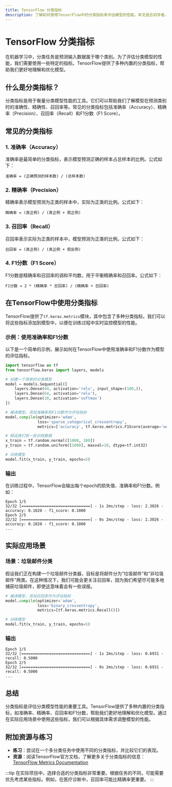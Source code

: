 ```yaml
---
title: TensorFlow 分类指标
description: 了解如何使用TensorFlow中的分类指标来评估模型的性能。本文适合初学者，涵盖基本概念、代码示例和实际应用场景。
---
```


# TensorFlow 分类指标

在机器学习中，分类任务是预测输入数据属于哪个类别。为了评估分类模型的性能，我们需要使用一些特定的指标。TensorFlow提供了多种内置的分类指标，帮助我们更好地理解和优化模型。

## 什么是分类指标？

分类指标是用于衡量分类模型性能的工具。它们可以帮助我们了解模型在预测类别时的准确性、精确性、召回率等。常见的分类指标包括准确率（Accuracy）、精确率（Precision）、召回率（Recall）和F1分数（F1 Score）。

## 常见的分类指标

### 1. 准确率（Accuracy）

准确率是最简单的分类指标，表示模型预测正确的样本占总样本的比例。公式如下：

```
准确率 = (正确预测的样本数) / (总样本数)
```

### 2. 精确率（Precision）

精确率表示模型预测为正类的样本中，实际为正类的比例。公式如下：

```
精确率 = (真正例) / (真正例 + 假正例)
```

### 3. 召回率（Recall）

召回率表示实际为正类的样本中，模型预测为正类的比例。公式如下：

```
召回率 = (真正例) / (真正例 + 假反例)
```

### 4. F1分数（F1 Score）

F1分数是精确率和召回率的调和平均数，用于平衡精确率和召回率。公式如下：

```
F1分数 = 2 * (精确率 * 召回率) / (精确率 + 召回率)
```

## 在TensorFlow中使用分类指标

TensorFlow提供了`tf.keras.metrics`模块，其中包含了多种分类指标。我们可以将这些指标添加到模型中，以便在训练过程中实时监控模型的性能。

### 示例：使用准确率和F1分数

以下是一个简单的示例，展示如何在TensorFlow中使用准确率和F1分数作为模型的评估指标。

```python
import tensorflow as tf
from tensorflow.keras import layers, models

# 创建一个简单的分类模型
model = models.Sequential([
    layers.Dense(64, activation='relu', input_shape=(100,)),
    layers.Dense(64, activation='relu'),
    layers.Dense(10, activation='softmax')
])

# 编译模型，添加准确率和F1分数作为评估指标
model.compile(optimizer='adam',
              loss='sparse_categorical_crossentropy',
              metrics=['accuracy', tf.keras.metrics.F1Score(average='weighted')])

# 假设我们有一些训练数据
x_train = tf.random.normal([1000, 100])
y_train = tf.random.uniform([1000], maxval=10, dtype=tf.int32)

# 训练模型
model.fit(x_train, y_train, epochs=5)
```

### 输出

在训练过程中，TensorFlow会输出每个epoch的损失值、准确率和F1分数。例如：

```
Epoch 1/5
32/32 [==============================] - 1s 2ms/step - loss: 2.3026 - accuracy: 0.1020 - f1_score: 0.1000
Epoch 2/5
32/32 [==============================] - 0s 2ms/step - loss: 2.3026 - accuracy: 0.1020 - f1_score: 0.1000
...
```

## 实际应用场景

### 场景：垃圾邮件分类

假设我们正在构建一个垃圾邮件分类器，目标是将邮件分为“垃圾邮件”和“非垃圾邮件”两类。在这种情况下，我们可能会更关注召回率，因为我们希望尽可能多地捕获垃圾邮件，即使这意味着会有一些误报。

```python
# 编译模型，添加召回率作为评估指标
model.compile(optimizer='adam',
              loss='binary_crossentropy',
              metrics=[tf.keras.metrics.Recall()])

# 训练模型
model.fit(x_train, y_train, epochs=5)
```

### 输出

```
Epoch 1/5
32/32 [==============================] - 1s 2ms/step - loss: 0.6931 - recall: 0.5000
Epoch 2/5
32/32 [==============================] - 0s 2ms/step - loss: 0.6931 - recall: 0.5000
...
```

## 总结

分类指标是评估分类模型性能的重要工具。TensorFlow提供了多种内置的分类指标，如准确率、精确率、召回率和F1分数，帮助我们更好地理解和优化模型。通过在实际应用场景中使用这些指标，我们可以根据具体需求调整模型的性能。

## 附加资源与练习

- **练习**：尝试在一个多分类任务中使用不同的分类指标，并比较它们的表现。
- **资源**：阅读TensorFlow官方文档，了解更多关于分类指标的信息：[TensorFlow Metrics Documentation](https://www.tensorflow.org/api_docs/python/tf/keras/metrics)

:::tip
在实际项目中，选择合适的分类指标非常重要。根据任务的不同，可能需要优先考虑某些指标。例如，在医疗诊断中，召回率可能比精确率更重要。
:::